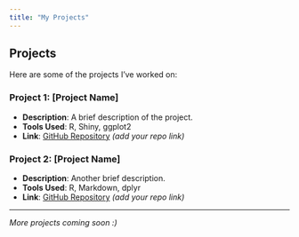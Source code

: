 ```yaml
---
title: "My Projects"
---
```


## Projects

Here are some of the projects I've worked on:

### Project 1: [Project Name]
- **Description**: A brief description of the project.
- **Tools Used**: R, Shiny, ggplot2
- **Link**: [GitHub Repository](#) *(add your repo link)*

### Project 2: [Project Name]
- **Description**: Another brief description.
- **Tools Used**: R, Markdown, dplyr
- **Link**: [GitHub Repository](#) *(add your repo link)*

---

*More projects coming soon :)*
